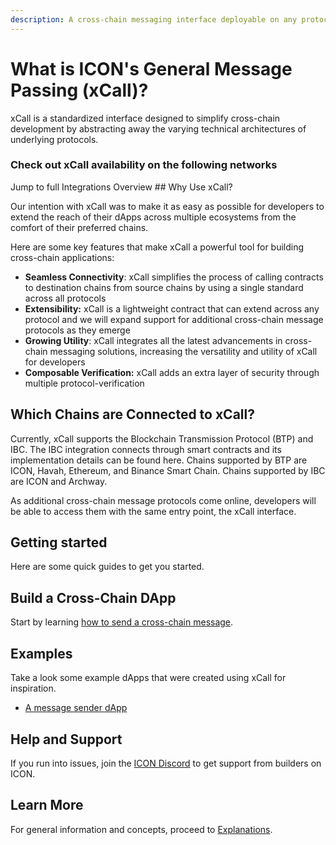 ```yaml
---
description: A cross-chain messaging interface deployable on any protocol
---
```




# What is ICON's General Message Passing (xCall)?

xCall is a standardized interface designed to simplify cross-chain development by abstracting away the varying technical architectures of underlying protocols.&#x20;

### Check out xCall availability on the following networks
<ChainStatusComponent />
<Link className="bg-xteal/40 px-4 py-2 rounded text-sm font-semibold" href='active-development'>Jump to full Integrations Overview</Link>
## Why Use xCall?&#x20;

Our intention with xCall was to make it as easy as possible for developers to extend the reach of their dApps across multiple ecosystems from the comfort of their preferred chains.&#x20;

Here are some key features that make xCall a powerful tool for building cross-chain applications: &#x20;

* **Seamless Connectivity**: xCall simplifies the process of calling contracts to destination chains from source chains by using a single standard across all protocols
* **Extensibility:** xCall is a lightweight contract that can extend across any protocol and we will expand support for additional cross-chain message protocols as they emerge
* **Growing Utility**: xCall integrates all the latest advancements in cross-chain messaging solutions, increasing the versatility and utility of xCall for developers
* **Composable Verification:** xCall adds an extra layer of security through multiple protocol-verification&#x20;

## Which Chains are Connected to xCall?
Currently, xCall supports the Blockchain Transmission Protocol (BTP) and IBC. The IBC integration connects through smart contracts and its implementation details can be found here. Chains supported by BTP are ICON, Havah, Ethereum, and Binance Smart Chain. Chains supported by IBC are ICON and Archway.

As additional cross-chain message protocols come online, developers will be able to access them with the same entry point, the xCall interface.

## Getting started

Here are some quick guides to get you started.

## Build a Cross-Chain DApp

Start by learning [how to send a cross-chain message](/cross-chain-communication/general-message-passing-xcall/quickstart/sending-a-message).

## Examples

Take a look some example dApps that were created using xCall for inspiration.

* [A message sender dApp](https://github.com/icon-project/xcall-multi-jvm-jvm-demo/tree/master)

## Help and Support

If you run into issues, join the [ICON Discord](https://icon.community/icondiscord/) to get support from builders on ICON.

## Learn More

For general information and concepts, proceed to [Explanations](/cross-chain-communication/general-message-passing-xcall/explanations).